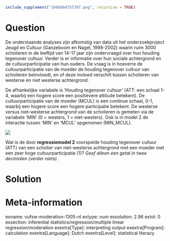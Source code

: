 ```r
include_supplement("1606660757397.png", recursive = TRUE)
```

Question
========
De onderstaande analyses zijn afkomstig van data uit het
onderzoekproject Jeugd en Cultuur (Ganzeboom en Nagel, 1998-2002) waarin
ruim 3000 scholieren in de leeftijd van 14-17 jaar zijn ondervraagd over
hun houding tegenover cultuur. Verder is er informatie over hun sociale
achtergrond en de cultuurparticipatie van hun ouders. De vraag is in
hoeverre de cultuurparticipatie van de moeder de houding tegenover
cultuur van scholieren beïnvloedt, en of deze invloed verschilt tussen
scholieren van westerse en niet westerse achtergrond.  
  
De afhankelijke variabele is ‘Houding tegenover cultuur’ (ATT: een
schaal 1-4, waarbij een hogere score een positievere attitude betekent).
De cultuurparticipatie van de moeder (MCUL) is een continue schaal, 0-1,
waarbij een hogere score een hogere participatie betekent. De westerse
versus niet-westerse achtergrond van de scholieren is gemeten via de
variabele ‘MIN’ (0 = westers, 1 = niet-westers). Ook is in model 2 de
interactie tussen ‘MIN’ en ‘MCUL’ opgenomen (MIN\_MCUL).  
  
  
![](1606660757397.png)
  
Wat is de door **regressiemodel 2 **voorspelde houding tegenover cultuur
(ATT) van een scholier van niet-westerse achtergrond met een moeder met
een zeer hoge cultuurparticipatie (1)? *Geef alleen een getal in twee
decimalen (verder niets).*


Solution
========











Meta-information
================
exname: vufsw-moderation-1305-nl
extype: num
exsolution: 2.96
extol: 0
exsection: inferential statistics/regression/multiple linear regression/moderation
exextra[Type]: interpreting output
exextra[Program]: calculation
exextra[Language]: Dutch
exextra[Level]: statistical literacy

